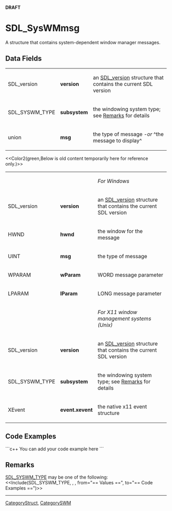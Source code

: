 <!-- pragma section-numbers off -->
<!-- pragma disable-camelcase -->
'''DRAFT'''

= SDL_SysWMmsg =
A structure that contains system-dependent window manager messages.


== Data Fields ==
{|
|SDL_version
|'''version'''
|an [[SDL_version]] structure that contains the current SDL version
|-
|SDL_SYSWM_TYPE
|'''subsystem'''
|the windowing system type; see [[#Remarks|Remarks]] for details
|-
|union
|'''msg'''
|the type of message ''-or'' ^the message to display^
|}

<<Color2(green,Below is old content temporarily here for reference only.)>>
{|
|
|
|''For Windows''
|-
|SDL_version
|'''version'''
|an [[SDL_version]] structure that contains the current SDL version
|-
|HWND
|'''hwnd'''
|the window for the message
|-
|UINT
|'''msg'''
|the type of message
|-
|WPARAM
|'''wParam'''
|WORD message parameter
|-
|LPARAM
|'''lParam'''
|LONG message parameter
|-
|
|
|''For X11 window management systems (Unix)''
|-
|SDL_version
|'''version'''
|an [[SDL_version]] structure that contains the current SDL version
|-
|SDL_SYSWM_TYPE
|'''subsystem'''
|the windowing system type; see [[#Remarks|Remarks]] for details
|-
|XEvent
|'''event.xevent'''
|the native x11 event structure
|}


== Code Examples ==
```c++
You can add your code example here
```

== Remarks ==
[[SDL_SYSWM_TYPE]] may be one of the following:
<<Include(SDL_SYSWM_TYPE, , , from="== Values ==", to="== Code Examples ==")>>


----
[[CategoryStruct]], [[CategorySWM]]
